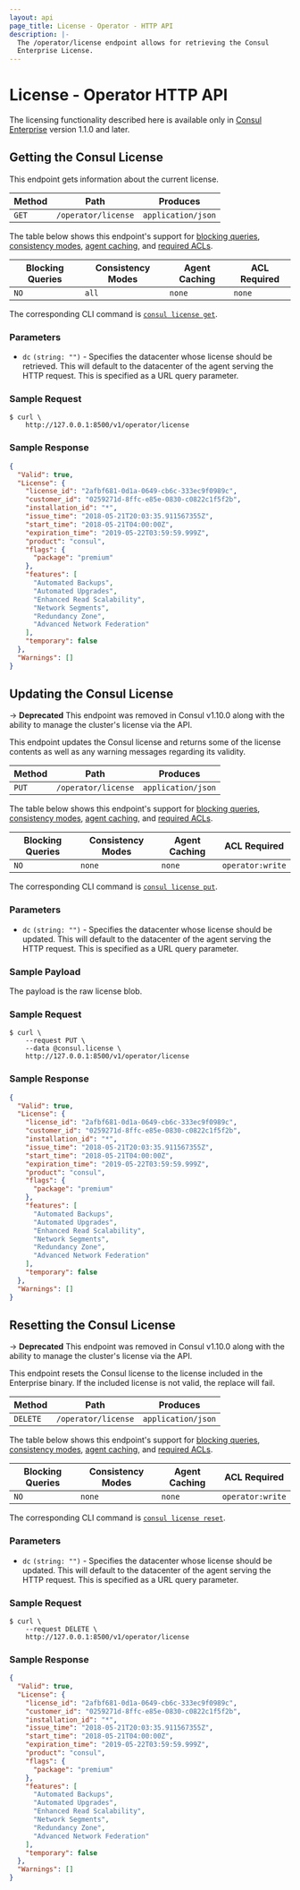 ```yaml
---
layout: api
page_title: License - Operator - HTTP API
description: |-
  The /operator/license endpoint allows for retrieving the Consul
  Enterprise License.
---
```


# License - Operator HTTP API

<EnterpriseAlert />

The licensing functionality described here is available only in
[Consul Enterprise](https://www.hashicorp.com/products/consul/) version 1.1.0 and later.

## Getting the Consul License

This endpoint gets information about the current license.

| Method | Path                | Produces           |
| ------ | ------------------- | ------------------ |
| `GET`  | `/operator/license` | `application/json` |

The table below shows this endpoint's support for
[blocking queries](/api-docs/features/blocking),
[consistency modes](/api-docs/features/consistency),
[agent caching](/api-docs/features/caching), and
[required ACLs](/api#authentication).

| Blocking Queries | Consistency Modes | Agent Caching | ACL Required |
| ---------------- | ----------------- | ------------- | ------------ |
| `NO`             | `all`             | `none`        | `none`       |

The corresponding CLI command is [`consul license get`](/commands/license#get).

### Parameters

- `dc` `(string: "")` - Specifies the datacenter whose license should be retrieved.
  This will default to the datacenter of the agent serving the HTTP request.
  This is specified as a URL query parameter.

### Sample Request

```shell-session
$ curl \
    http://127.0.0.1:8500/v1/operator/license
```

### Sample Response

```json
{
  "Valid": true,
  "License": {
    "license_id": "2afbf681-0d1a-0649-cb6c-333ec9f0989c",
    "customer_id": "0259271d-8ffc-e85e-0830-c0822c1f5f2b",
    "installation_id": "*",
    "issue_time": "2018-05-21T20:03:35.911567355Z",
    "start_time": "2018-05-21T04:00:00Z",
    "expiration_time": "2019-05-22T03:59:59.999Z",
    "product": "consul",
    "flags": {
      "package": "premium"
    },
    "features": [
      "Automated Backups",
      "Automated Upgrades",
      "Enhanced Read Scalability",
      "Network Segments",
      "Redundancy Zone",
      "Advanced Network Federation"
    ],
    "temporary": false
  },
  "Warnings": []
}
```

## Updating the Consul License

-> **Deprecated** This endpoint was removed in Consul v1.10.0 along with
the ability to manage the cluster's license via the API.

This endpoint updates the Consul license and returns some of the
license contents as well as any warning messages regarding its validity.

| Method | Path                | Produces           |
| ------ | ------------------- | ------------------ |
| `PUT`  | `/operator/license` | `application/json` |

The table below shows this endpoint's support for
[blocking queries](/api-docs/features/blocking),
[consistency modes](/api-docs/features/consistency),
[agent caching](/api-docs/features/caching), and
[required ACLs](/api#authentication).

| Blocking Queries | Consistency Modes | Agent Caching | ACL Required     |
| ---------------- | ----------------- | ------------- | ---------------- |
| `NO`             | `none`            | `none`        | `operator:write` |

The corresponding CLI command is [`consul license put`](/commands/license#put).

### Parameters

- `dc` `(string: "")` - Specifies the datacenter whose license should be updated.
  This will default to the datacenter of the agent serving the HTTP request.
  This is specified as a URL query parameter.

### Sample Payload

The payload is the raw license blob.

### Sample Request

```shell-session
$ curl \
    --request PUT \
    --data @consul.license \
    http://127.0.0.1:8500/v1/operator/license
```

### Sample Response

```json
{
  "Valid": true,
  "License": {
    "license_id": "2afbf681-0d1a-0649-cb6c-333ec9f0989c",
    "customer_id": "0259271d-8ffc-e85e-0830-c0822c1f5f2b",
    "installation_id": "*",
    "issue_time": "2018-05-21T20:03:35.911567355Z",
    "start_time": "2018-05-21T04:00:00Z",
    "expiration_time": "2019-05-22T03:59:59.999Z",
    "product": "consul",
    "flags": {
      "package": "premium"
    },
    "features": [
      "Automated Backups",
      "Automated Upgrades",
      "Enhanced Read Scalability",
      "Network Segments",
      "Redundancy Zone",
      "Advanced Network Federation"
    ],
    "temporary": false
  },
  "Warnings": []
}
```

## Resetting the Consul License

-> **Deprecated** This endpoint was removed in Consul v1.10.0 along with
the ability to manage the cluster's license via the API.

This endpoint resets the Consul license to the license included in the Enterprise binary. If the included license is not valid, the replace will fail.

| Method   | Path                | Produces           |
| -------- | ------------------- | ------------------ |
| `DELETE` | `/operator/license` | `application/json` |

The table below shows this endpoint's support for
[blocking queries](/api-docs/features/blocking),
[consistency modes](/api-docs/features/consistency),
[agent caching](/api-docs/features/caching), and
[required ACLs](/api#authentication).

| Blocking Queries | Consistency Modes | Agent Caching | ACL Required     |
| ---------------- | ----------------- | ------------- | ---------------- |
| `NO`             | `none`            | `none`        | `operator:write` |

The corresponding CLI command is [`consul license reset`](/commands/license#reset).

### Parameters

- `dc` `(string: "")` - Specifies the datacenter whose license should be updated.
  This will default to the datacenter of the agent serving the HTTP request.
  This is specified as a URL query parameter.

### Sample Request

```shell-session
$ curl \
    --request DELETE \
    http://127.0.0.1:8500/v1/operator/license
```

### Sample Response

```json
{
  "Valid": true,
  "License": {
    "license_id": "2afbf681-0d1a-0649-cb6c-333ec9f0989c",
    "customer_id": "0259271d-8ffc-e85e-0830-c0822c1f5f2b",
    "installation_id": "*",
    "issue_time": "2018-05-21T20:03:35.911567355Z",
    "start_time": "2018-05-21T04:00:00Z",
    "expiration_time": "2019-05-22T03:59:59.999Z",
    "product": "consul",
    "flags": {
      "package": "premium"
    },
    "features": [
      "Automated Backups",
      "Automated Upgrades",
      "Enhanced Read Scalability",
      "Network Segments",
      "Redundancy Zone",
      "Advanced Network Federation"
    ],
    "temporary": false
  },
  "Warnings": []
}
```

